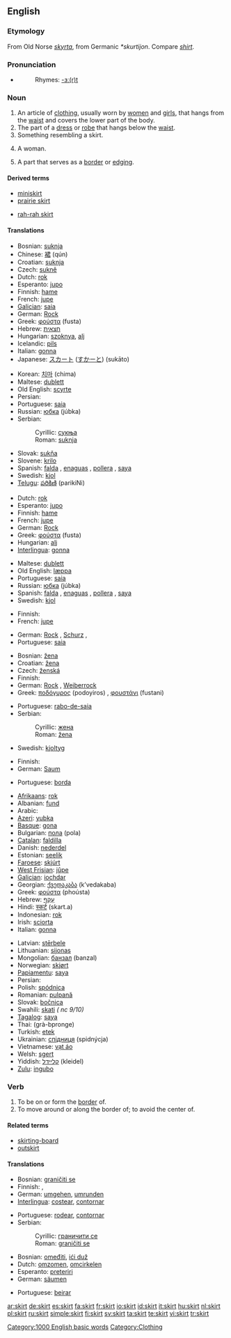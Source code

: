 ==English==

===Etymology===
From Old Norse ''[[skyrta]]'', from Germanic ''*skurtijon''.  Compare ''[[shirt]]''.

===Pronunciation===
* {{audio|en-us-skirt.ogg|Audio (US)}}
*: Rhymes: [[Rhymes:English:-ɜː(r)t|-ɜː(r)t]]

===Noun===
{{en-noun}}

# An article of [[clothing]], usually worn by [[woman|women]] and [[girl]]s, that hangs from the [[waist]] and covers the lower part of the body.
# The part of a [[dress]] or [[robe]] that hangs below the [[waist]].
# Something resembling a skirt.
# {{slang}} A woman.
# A part that serves as a [[border]] or [[edging]].

====Derived terms====
{{top}}
* [[miniskirt]]
* [[prairie skirt]]
{{mid}}
* [[rah-rah skirt]]
{{bottom}}

====Translations====
{{trans-top|clothing}}
* Bosnian: [[suknja#Bosnian|suknja]] {{f}}
* Chinese: [[裙]] (qún)
* Croatian: [[suknja#Croatian|suknja]] {{f}}
* Czech: [[sukně]] {{f}}
* Dutch: [[rok]] {{m}}
* Esperanto: [[jupo]]
* Finnish: [[hame]]
* French: [[jupe]] {{f}}
* [[Galician]]: [[saia]] {{f}}
* German: [[Rock]] {{m}}
* Greek: [[φούστα]] (fusta) {{f}}
* Hebrew: [[חצאית]] {{f}}
* Hungarian: [[szoknya]], [[alj]]
* Icelandic: [[pils]] {{n}}
* Italian: [[gonna]]
* Japanese: [[スカート]] ([[すかーと]]) (sukāto)
{{trans-mid}}
* Korean: [[치마]] (chima)
* Maltese: [[dublett]] {{m}}
* Old English: [[scyrte]] {{f}}
* Persian: {{fa-Arab|[[دامن دوخت]]}}
* Portuguese: [[saia]] {{f}}
* Russian: [[юбка]] (júbka) {{f}}
* Serbian:
*: Cyrillic: [[сукња#Serbian|сукња]] {{f}}
*: Roman: [[suknja#Serbian|suknja]] {{f}}
* Slovak: [[sukňa]] {{f}}
* Slovene: [[krilo]] {{n}}
* Spanish: [[falda]] {{f}}, [[enaguas]] {{f|p}} {{italbrac|Costa Rica|Nicaragua}}, [[pollera]] {{f}} {{italbrac|Argentina|Chile|Paraguay|Uruguay}}, [[saya]] {{f}} {{italbrac|Cuba}}
* Swedish: [[kjol]] {{c}}
* [[Telugu]]: [[పరికిణి]] (parikiNi)
{{trans-bottom}}

{{trans-top|part of dress}}
* Dutch: [[rok]] {{m}}
* Esperanto: [[jupo]]
* Finnish: [[hame]]
* French: [[jupe]] {{f}}
* German: [[Rock]] {{m}}
* Greek: [[φούστα]] (fusta) {{f}}
* Hungarian: [[alj]]
* [[Interlingua]]: [[gonna]]
{{trans-mid}}
* Maltese: [[dublett]] {{m}}
* Old English: [[læppa]] {{m}}
* Portuguese: [[saia]] {{f}}
* Russian: [[юбка]] (júbka) {{f}}
* Spanish: [[falda]] {{f}}, [[enaguas]] {{f|p}} {{italbrac|Costa Rica|Nicaragua}}, [[pollera]] {{f}} {{italbrac|Argentina|Chile|Paraguay|Uruguay}}, [[saya]] {{f}} {{italbrac|Cuba}}
* Swedish: [[kjol]] {{c}}
{{trans-bottom}}

{{trans-top|something resembling a skirt}}
* Finnish: {{t|fi|hame}}
* French: [[jupe]] {{f}}
{{trans-mid}}
* German: [[Rock]] {{m}}, [[Schurz]] {{m}},
* Portuguese: [[saia]] {{f}}
{{trans-bottom}}

{{trans-top|slang for woman}}
* Bosnian: [[žena#Bosnian|žena]] {{f}}
* Croatian: [[žena#Croatian|žena]] {{f}}
* Czech: [[ženská]] {{f}}
* Finnish: {{t|fi|hame}}
* German: [[Rock]] {{m}}, [[Weiberrock]] {{m}}
* Greek: [[ποδόγυρος]] (podoyiros) {{m}}, [[φουστάνι]] (fustani) {{f}}
{{trans-mid}}
* Portuguese: [[rabo-de-saia]] {{m}}
* Serbian:
*: Cyrillic: [[жена#Serbian|жена]] {{f}}
*: Roman: [[žena#Serbian|žena]] {{f}}
* Swedish: [[kjoltyg]] {{n}}
{{trans-bottom}}

{{trans-top|border}}
* Finnish: {{t|fi|reunus}}
* German: [[Saum]] {{m}}
{{trans-mid}}
* Portuguese: [[borda]] {{f}}
{{trans-bottom}}

{{checktrans-top|(probably for definition 1)}}
* [[Afrikaans]]: [[rok]]
* Albanian: [[fund]] {{g|Albanian}}
* Arabic: {{Arab|[[التنورة]]}} {{f}}
* [[Azeri]]: [[yubka]]
* [[Basque]]: [[gona]]
* Bulgarian: [[пола]] (pola) {{f}}
* [[Catalan]]: [[faldilla]] {{f}}
* Danish: [[nederdel]] {{g|Danish}}
* Estonian: [[seelik]]
* [[Faroese]]: [[skjúrt]] {{g|Faroese}}
* [[West Frisian]]: [[jûpe]] {{f}}
* [[Galician]]: [[iochdar]] {{m}}
* Georgian: [[ქვედაკაბა]] (k’vedakaba)
* Greek: [[φούστα]] (phoústa) {{f}}
* Hebrew: [[עקף|עָקַף]] {{m}}
* Hindi: [[स्कर्ट]] (skart.a)
* Indonesian: [[rok]]
* Irish: [[sciorta]] {{m}}
* Italian: [[gonna]] {{f}}
{{trans-mid}}
* Latvian: [[stērbele]] {{g|Latvian}}
* Lithuanian: [[sijonas]]
* Mongolian: [[банзал]] (banzal)
* Norwegian: [[skjørt]]
* [[Papiamentu]]: [[saya]]
* Persian: {{fa-Arab|[[دامن دوخت]]}}
* Polish: [[spódnica]] {{f}}
* Romanian: [[pulpană]] {{f}}
* Slovak: [[bočnica]] {{f}}
* Swahili: [[skati]] ''( nc 9/10)''
* [[Tagalog]]: [[saya]]
* Thai: {{Thai|[[กระโปรง]]}} (grà-bpronge)
* Turkish: [[etek]]
* Ukrainian: [[спідниця]] (spidnýcja) {{f}}
* Vietnamese: [[vạt áo]]
* Welsh: [[sgert]]
* Yiddish: [[קליידל]] (kleidel) {{n}}
* [[Zulu]]: [[ingubo]]
{{trans-bottom}}

===Verb===
{{en-verb}}

# To be on or form the [[border]] of.
# To move around or along the border of; to avoid the center of.

====Related terms====
* [[skirting-board]]
* [[outskirt]]

====Translations====
{{trans-top|to be on or from the border of}}
* Bosnian: [[graničiti se]]
* Finnish: {{t|fi|ympäröidä}}, {{t|fi|reunustaa}}
* German: [[umgehen]], [[umrunden]]
* [[Interlingua]]: [[costear]], [[contornar]]
{{trans-mid}}
* Portuguese: [[rodear]], [[contornar]]
* Serbian:
*: Cyrillic: [[граничити се]]
*: Roman: [[graničiti se]]
{{trans-bottom}}

{{checktrans-top}}
* Bosnian: [[omeđiti]], [[ići duž]]
* Dutch: [[omzomen]], [[omcirkelen]]
* Esperanto: [[preteriri]]
* German: [[säumen]]
{{trans-mid}}
* Portuguese: [[beirar]]
{{trans-bottom}}

[[Category:1000 English basic words]]
[[Category:Clothing]]

[[ar:skirt]]
[[de:skirt]]
[[es:skirt]]
[[fa:skirt]]
[[fr:skirt]]
[[io:skirt]]
[[id:skirt]]
[[it:skirt]]
[[hu:skirt]]
[[nl:skirt]]
[[pl:skirt]]
[[ru:skirt]]
[[simple:skirt]]
[[fi:skirt]]
[[sv:skirt]]
[[ta:skirt]]
[[te:skirt]]
[[vi:skirt]]
[[tr:skirt]]